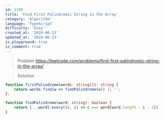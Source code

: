 ```yaml
---
id: 2108
title: 'Find First Palindromic String in the Array'
category: 'Algorithm'
language: 'TypeScript'
difficulty: 'Easy'
created_at: '2024-06-13'
updated_at: '2024-06-13'
is_playground: true
is_comment: true
---
```


> Problem
https://leetcode.com/problems/find-first-palindromic-string-in-the-array/

> Solution

``` typescript
function firstPalindrome(words: string[]): string {
    return words.find(w => findPalindrome(w)) || '';
};

function findPalindrome(word: string): boolean {
    return [...word].every((c, i) => c === word[word.length - i - 1])
}
```
